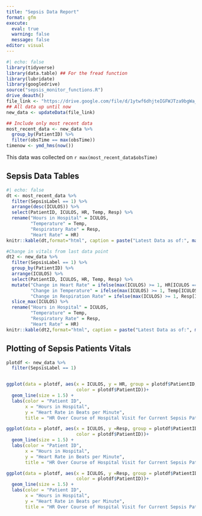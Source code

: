 ---
title: "Sepsis Data Report"
format: gfm
execute: 
  eval: true
  warning: false
  message: false
editor: visual
---

```{r}
#| echo: false
library(tidyverse)
library(data.table) ## For the fread function
library(lubridate)
library(googledrive)
source("sepsis_monitor_functions.R")
drive_deauth()
file_link <- "https://drive.google.com/file/d/1ytwf6dhjteIGFWJTza9bgWa_ariNzWn7/view?usp=share_link"
## All data up until now
new_data <- updateData(file_link) 

## Include only most recent data
most_recent_data <- new_data %>%
  group_by(PatientID) %>%
  filter(obsTime == max(obsTime))
timenow <- ymd_hms(now())
```

This data was collected on `r max(most_recent_data$obsTime)`

## Sepsis Data Tables

```{r}
#| echo: false
dt <- most_recent_data %>%
  filter(SepsisLabel == 1) %>%
  arrange(desc(ICULOS)) %>%
  select(PatientID, ICULOS, HR, Temp, Resp) %>%
  rename("Hours in Hospital" = ICULOS,
         "Temperature" = Temp, 
         "Respiratory Rate" = Resp, 
         "Heart Rate" = HR) 
knitr::kable(dt,format="html", caption = paste("Latest Data as of:", max(most_recent_data$obsTime)))

#Change in vitals from last data point
dt2 <- new_data %>%
  filter(SepsisLabel == 1) %>%
  group_by(PatientID) %>%
  arrange(ICULOS) %>%
  select(PatientID, ICULOS, HR, Temp, Resp) %>%
  mutate("Change in Heart Rate" = ifelse(max(ICULOS) >= 1, HR[ICULOS == max(ICULOS)] - HR[ICULOS == max(ICULOS)-1], NA),
         "Change in Temperature" = ifelse(max(ICULOS) >= 1, Temp[ICULOS == max(ICULOS)] - Temp[ICULOS == max(ICULOS)-1], NA),
         "Change in Respiration Rate" = ifelse(max(ICULOS) >= 1, Resp[ICULOS == max(ICULOS)] - Resp[ICULOS == max(ICULOS)-1], NA)) %>%
  slice_max(ICULOS) %>%
  rename("Hours in Hospital" = ICULOS,
         "Temperature" = Temp, 
         "Respiratory Rate" = Resp, 
         "Heart Rate" = HR) 
knitr::kable(dt2,format="html", caption = paste("Latest Data as of:", max(most_recent_data$obsTime)))
```

## Plotting of Sepsis Patients Vitals

```{r}

plotdf <- new_data %>%
  filter(SepsisLabel == 1)


ggplot(data = plotdf, aes(x = ICULOS, y = HR, group = plotdf$PatientID, 
                          color = plotdf$PatientID))+
  geom_line(size = 1.5) +
  labs(color = "Patient ID",
       x = "Hours in Hospital",
       y = "Heart Rate in Beats per Minute",
       title = "HR Over Course of Hospital Visit for Current Sepsis Patients")

ggplot(data = plotdf, aes(x = ICULOS, y =Resp, group = plotdf$PatientID,
                          color = plotdf$PatientID))+
  geom_line(size = 1.5) +
  labs(color = "Patient ID",
       x = "Hours in Hospital",
       y = "Heart Rate in Beats per Minute",
       title = "HR Over Course of Hospital Visit for Current Sepsis Patients")

ggplot(data = plotdf, aes(x = ICULOS, y =Resp, group = plotdf$PatientID,
                          color = plotdf$PatientID))+
  geom_line(size = 1.5) +
  labs(color = "Patient ID",
       x = "Hours in Hospital",
       y = "Heart Rate in Beats per Minute",
       title = "HR Over Course of Hospital Visit for Current Sepsis Patients")

```
